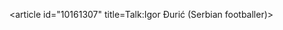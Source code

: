 <article id="10161307" title=Talk:Igor Đurić (Serbian footballer)>
	<talkpage id="10161307" title="Talk:Igor Đurić (Serbian footballer)">
{{WikiProjectBannerShell|1=
{{WikiProject Biography|living=yes|class=Stub|sports-work-group=yes|listas=Djuric, Igor}}
{{WikiProject Football|class=stub|importance=}}
{{WikiProject Serbia|class=stub|importance=}}
| blp=yes
}}
	</talkpage>
</article>